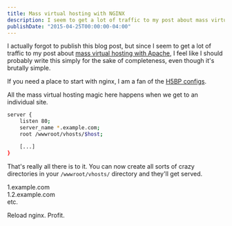 ```yaml
---
title: Mass virtual hosting with NGINX
description: I seem to get a lot of traffic to my post about mass virtual hosting with Apache, so I felt like I should probably write this simply for the sake of completeness, even though it's brutally simple.
publishDate: "2015-04-25T00:00:00-04:00"
---
```


I actually forgot to publish this blog post, but since I seem to get a lot of traffic to my post about [mass virtual hosting with Apache](/blog/mass-virtual-hosting-in-apache), I feel like I should probably write this simply for the sake of completeness, even though it's brutally simple.

If you need a place to start with nginx, I am a fan of the [H5BP configs](https://github.com/h5bp/server-configs-nginx).

All the mass virtual hosting magic here happens when we get to an individual site.

```bash
server {
    listen 80;
    server_name *.example.com;
    root /wwwroot/vhosts/$host;

    [...]
}
```

That's really all there is to it. You can now create all sorts of crazy directories in your `/wwwroot/vhosts/` directory and they'll get served.

1.example.com\
1.2.example.com\
etc.

Reload nginx. Profit.
